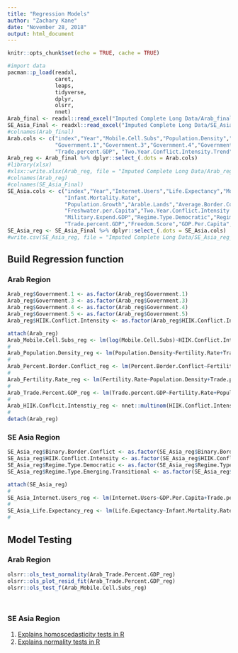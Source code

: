 ```yaml
---
title: "Regression Models"
author: "Zachary Kane"
date: "November 28, 2018"
output: html_document
---
```


```r
knitr::opts_chunk$set(echo = TRUE, cache = TRUE)
```


```r
#import data
pacman::p_load(readxl,
               caret,
               leaps,
               tidyverse,
               dplyr,
               olsrr,
               nnet)
Arab_final <- readxl::read_excel("Imputed Complete Long Data/Arab_final_expanded.xlsx")
SE_Asia_Final <- readxl::read_excel("Imputed Complete Long Data/SE_Asia_final_expanded.xlsx")
#colnames(Arab_final)
Arab.cols <- c("index","Year","Mobile.Cell.Subs","Population.Density","Percent.Border.Conflict",
               "Government.1","Government.3","Government.4","Government.5", "Fertility.Rate",
               "Trade.percent.GDP", "Two.Year.Conflict.Intensity.Trend", "HIIK.Conflict.Intensity")
Arab_reg <- Arab_final %>% dplyr::select_(.dots = Arab.cols)
#library(xlsx)
#xlsx::write.xlsx(Arab_reg, file = "Imputed Complete Long Data/Arab_reg_vars.xlsx")
#colnames(Arab_reg)
#colnames(SE_Asia_Final)
SE_Asia.cols <- c("index","Year","Internet.Users","Life.Expectancy","Mobile.Cell.Subs",
                  "Infant.Mortality.Rate",
                  "Population.Growth","Arable.Lands","Average.Border.Conflict","Binary.Border.Conflict",
                  "Freshwater.per.Capita","Two.Year.Conflict.Intensity.Trend","HIIK.Conflict.Intensity",
                  "Military.Expend.GDP","Regime.Type.Democratic","Regime.Type.Emerging.Transitional",
                  "Trade.percent.GDP","Freedom.Score","GDP.Per.Capita","Population.Density")
SE_Asia_reg <- SE_Asia_Final %>% dplyr::select_(.dots = SE_Asia.cols)
#write.csv(SE_Asia_reg, file = "Imputed Complete Long Data/SE_Asia_reg_vars.csv")
```

## Build Regression function

### Arab Region

```r
Arab_reg$Government.1 <- as.factor(Arab_reg$Government.1)
Arab_reg$Government.3 <- as.factor(Arab_reg$Government.3)
Arab_reg$Government.4 <- as.factor(Arab_reg$Government.4)
Arab_reg$Government.5 <- as.factor(Arab_reg$Government.5)
Arab_reg$HIIK.Conflict.Intensity <- as.factor(Arab_reg$HIIK.Conflict.Intensity)
```

```r
attach(Arab_reg)
Arab_Mobile.Cell.Subs_reg <- lm(log(Mobile.Cell.Subs)~HIIK.Conflict.Intensity+Population.Density+Government.1+Fertility.Rate+Percent.Border.Conflict+Trade.percent.GDP+Two.Year.Conflict.Intensity.Trend+Government.5+Government.3, data = Arab_reg)
#
Arab_Population.Density_reg <- lm(Population.Density~Fertility.Rate+Trade.percent.GDP+Percent.Border.Conflict+Mobile.Cell.Subs+HIIK.Conflict.Intensity+Government.1+Government.3+Government.4+Government.5+Two.Year.Conflict.Intensity.Trend+(Fertility.Rate*Trade.percent.GDP)+(Fertility.Rate*Percent.Border.Conflict)+(Fertility.Rate*HIIK.Conflict.Intensity)+(Fertility.Rate*Government.3)+(Trade.percent.GDP*Percent.Border.Conflict)+(Trade.percent.GDP*Mobile.Cell.Subs)+(Trade.percent.GDP*HIIK.Conflict.Intensity)+(Trade.percent.GDP*Government.1)+(Trade.percent.GDP*Government.3)+(Trade.percent.GDP*Government.4)+(Trade.percent.GDP*Government.5)+(Trade.percent.GDP*Two.Year.Conflict.Intensity.Trend)+(Percent.Border.Conflict*Mobile.Cell.Subs)+(Percent.Border.Conflict*HIIK.Conflict.Intensity)+(Percent.Border.Conflict*Government.1)+(Percent.Border.Conflict*Government.4)+(Percent.Border.Conflict*Two.Year.Conflict.Intensity.Trend)+(Mobile.Cell.Subs*HIIK.Conflict.Intensity)+(Mobile.Cell.Subs*Government.4)+(HIIK.Conflict.Intensity*Government.1)+(HIIK.Conflict.Intensity*Two.Year.Conflict.Intensity.Trend)+(Government.1*Two.Year.Conflict.Intensity.Trend)+(Government.5*Two.Year.Conflict.Intensity.Trend),data = Arab_reg)
#
Arab_Percent.Border.Conflict_reg <- lm(Percent.Border.Conflict~Fertility.Rate+Population.Density+Trade.percent.GDP+Mobile.Cell.Subs+HIIK.Conflict.Intensity+Government.1+Government.3+Government.4+(Government.5), data = Arab_reg)
#
Arab_Fertility.Rate_reg <- lm(Fertility.Rate~Population.Density+Trade.percent.GDP+Percent.Border.Conflict+Mobile.Cell.Subs+HIIK.Conflict.Intensity+Government.1+Government.3+Government.5+Two.Year.Conflict.Intensity.Trend, data = Arab_reg)
#
Arab_Trade.Percent.GDP_reg <- lm(Trade.percent.GDP~Fertility.Rate+Population.Density+Percent.Border.Conflict+Mobile.Cell.Subs+HIIK.Conflict.Intensity+Government.1+Government.3+Government.4+Government.5+Two.Year.Conflict.Intensity.Trend+(Fertility.Rate*Population.Density)+(Fertility.Rate*Percent.Border.Conflict)+(Fertility.Rate*Government.1)+(Population.Density*Mobile.Cell.Subs)+(Population.Density*Government.1)+(Population.Density*Government.3)+(Population.Density*Government.4)+(Population.Density*Two.Year.Conflict.Intensity.Trend)+(Percent.Border.Conflict*Mobile.Cell.Subs)+(Percent.Border.Conflict*HIIK.Conflict.Intensity)+(Percent.Border.Conflict*Government.1)+(Percent.Border.Conflict*Government.4)+(Percent.Border.Conflict*Two.Year.Conflict.Intensity.Trend)+(Mobile.Cell.Subs*Government.1)+(Mobile.Cell.Subs*Government.3)+(Mobile.Cell.Subs*Government.5)+(HIIK.Conflict.Intensity*Government.1)+(Government.1*Two.Year.Conflict.Intensity.Trend), data = Arab_reg)
#
Arab_HIIK.Conflcit.Intenstiy_reg <- nnet::multinom(HIIK.Conflict.Intensity~Mobile.Cell.Subs+Percent.Border.Conflict+Government.1+Fertility.Rate+Population.Density+Government.4+Trade.percent.GDP+Government.3+Two.Year.Conflict.Intensity.Trend+Government.5, data = Arab_reg)
#
detach(Arab_reg)
```

### SE Asia Region 

```r
SE_Asia_reg$Binary.Border.Conflict <- as.factor(SE_Asia_reg$Binary.Border.Conflict)
SE_Asia_reg$HIIK.Conflict.Intensity <- as.factor(SE_Asia_reg$HIIK.Conflict.Intensity)
SE_Asia_reg$Regime.Type.Democratic <- as.factor(SE_Asia_reg$Regime.Type.Democratic)
SE_Asia_reg$Regime.Type.Emerging.Transitional <- as.factor(SE_Asia_reg$Regime.Type.Emerging.Transitional)
```

```r
attach(SE_Asia_reg)
#
SE_Asia_Internet.Users_reg <- lm(Internet.Users~GDP.Per.Capita+Trade.percent.GDP+Mobile.Cell.Subs+Population.Density+Infant.Mortality.Rate+Arable.Lands+Military.Expend.GDP+HIIK.Conflict.Intensity+Freedom.Score+Average.Border.Conflict+Regime.Type.Democratic+Life.Expectancy+Regime.Type.Emerging.Transitional+Binary.Border.Conflict+Freshwater.per.Capita, data = SE_Asia_reg)
#
SE_Asia_Life.Expectancy_reg <- lm(Life.Expectancy~Infant.Mortality.Rate+Freshwater.per.Capita+Regime.Type.Emerging.Transitional+HIIK.Conflict.Intensity+Freedom.Score+Internet.Users+Regime.Type.Democratic+GDP.Per.Capita+Average.Border.Conflict+Population.Density+Military.Expend.GDP+Binary.Border.Conflict+Trade.percent.GDP+Arable.Lands, data = SE_Asia_reg)
#

```

## Model Testing

### Arab Region

```r

olsrr::ols_test_normality(Arab_Trade.Percent.GDP_reg)
olsrr::ols_plot_resid_fit(Arab_Trade.Percent.GDP_reg)
olsrr::ols_test_f(Arab_Mobile.Cell.Subs_reg)

  
```

### SE Asia Region



1. [Explains homoscedasticity tests in R](https://cran.r-project.org/web/packages/olsrr/vignettes/heteroskedasticity.html)
2. [Explains normality tests  in R](https://cran.r-project.org/web/packages/olsrr/vignettes/residual_diagnostics.html)

